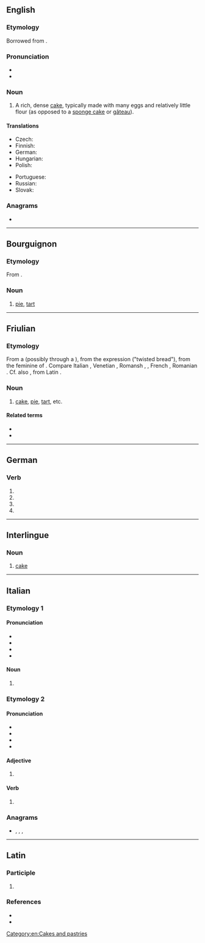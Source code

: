{{also|Torte|törte|tortë}}
==English==

===Etymology===
Borrowed from {{bor|en|de|Torte}}.

===Pronunciation===
* {{IPA|/ˈtɔː(ɹ)t/|lang=en}}
* {{homophones|lang=en|tort|taught|taut}}

===Noun===
{{en-noun}}

# A rich, dense [[cake]], typically made with many eggs and relatively little flour (as opposed to a [[sponge cake]] or [[gâteau]]).

====Translations====
{{trans-top|a rich, dense cake}}
* Czech: {{t+|cs|dort|m}}
* Finnish: {{t+|fi|täytekakku}}
* German: {{t+|de|torte}}
* Hungarian: {{t+|hu|torta}}
* Polish: {{t+|pl|tort|m}}
{{trans-mid}}
* Portuguese: {{t+|pt|torta}}
* Russian: {{t+|ru|торт|m}}
* Slovak: {{t-needed|sk}}
{{trans-bottom}}

===Anagrams===
* {{anagrams|en|Otter|Treto|ortet|otter|toret|toter}}

[[Category:en:Cakes and pastries]]

----

==Bourguignon==

===Etymology===
From {{inh|roa-brg|LL.|torta}}.

===Noun===
{{head|roa-brg|noun|g=f|plural|tortes}}

# [[pie]], [[tart]]

----

==Friulian==

===Etymology===
From a {{inh|fur|LL.|torta}} (possibly through a {{der|fur|VL.||*turta}}), from the expression {{m|la|torta}} {{m|la|panis}} ("twisted bread"), from the feminine of {{der|fur|la|tortus}}. Compare Italian {{m|it|torta}}, Venetian {{m|vec|torta}}, Romansh {{m|rm|turta}}, {{m|rm|tuorta}}, French {{m|fr|tourte}}, Romanian {{m|ro|turtă}}. Cf. also {{m|fur|tuart}}, from Latin {{m|la|tortus}}.

===Noun===
{{fur-noun|f|pl=tortis}}

# [[cake]], [[pie]], [[tart]], etc.

====Related terms====
* {{l|fur|tuart}}
* {{l|fur|stuarzi}}

----

==German==

===Verb===
{{head|de|verb form}}

# {{de-verb form of|torten|1|s|g}}
# {{de-verb form of|torten|1|s|k1}}
# {{de-verb form of|torten|3|s|k1}}
# {{de-verb form of|torten|i|s}}
{{rfc-auto}}

----

==Interlingue==

===Noun===
{{head|ie|noun}}

# [[cake]]

----

==Italian==

===Etymology 1===

====Pronunciation====
* {{IPA|/ˈtor.te/|[ˈt̪or̺t̪e]|lang=it}}
* {{rhymes|orte|lang=it}}
* {{it-stress|tórte}}
* {{hyphenation|lang=it|tor|te}}

====Noun====
{{head|it|noun plural form|g=f-p}}

# {{plural of|torta|lang=it}}

===Etymology 2===

====Pronunciation====
* {{IPA|/ˈtɔr.te/|[ˈt̪ɔr̺t̪e]|lang=it}}
* {{rhymes|ɔrte|lang=it}}
* {{it-stress|tòrte}}
* {{hyphenation|lang=it|tor|te}}

====Adjective====
{{head|it|adjective form}}

# {{feminine plural of|torto|lang=it}}

====Verb====
{{head|it|past participle form}}

# {{feminine plural past participle of|torcere|lang=it|nocat=1}}

===Anagrams===
* {{l|it|retto}}, {{l|it|rotte}}, {{l|it|tetro}}, {{l|it|trote}}

----

==Latin==

===Participle===
{{la-part-form|torte}}

# {{inflection of|tortus||voc|m|s|lang=la}}

===References===
* {{R:L&S}}
* {{R:Gaffiot}}